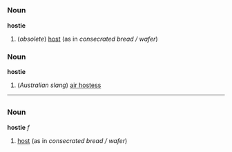 =={{en}}==
===Noun===
'''hostie'''
# (''obsolete'') [[host]] (as in ''consecrated bread / wafer'')

===Noun===
'''hostie'''
#(''Australian slang'') [[air hostess]]

----
=={{nl}}==
===Noun===
'''hostie''' ''f''
# [[host]] (as in ''consecrated bread / wafer'')